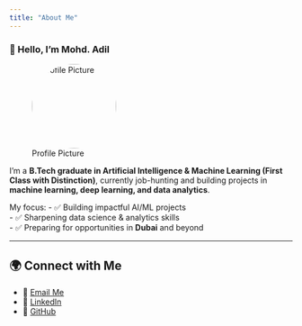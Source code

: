 ```yaml
---
title: "About Me"
---
```


### 👋 Hello, I'm Mohd. Adil

![Profile Picture](images/adil.jpg){width=150px style="border-radius:50%"}

I’m a **B.Tech graduate in Artificial Intelligence & Machine Learning (First Class with Distinction)**, currently job-hunting and building projects in **machine learning, deep learning, and data analytics**.  

My focus:
- ✅ Building impactful AI/ML projects  
- ✅ Sharpening data science & analytics skills  
- ✅ Preparing for opportunities in **Dubai** and beyond  

---

## 🌍 Connect with Me

- 📧 [Email Me](mailto:mohdadilsiraju@example.com)  
- 💼 [LinkedIn](https://www.linkedin.com/in/adilsiraju)  
- 🐙 [GitHub](https://github.com/adilsiraju)  
